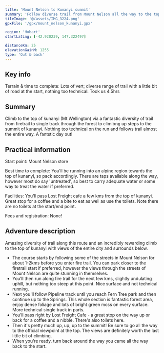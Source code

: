 ```yaml
---
title: 'Mount Nelson to Kunanyi summit'
summary: 'Follow diverse trail from Mount Nelson all the way to the top of kunanyi'
tileImage: '@/assets/IMG_3224.png'
gpxFile: '/gpx/mount_nelson_kunanyi.gpx'

region: 'Hobart'
startLatLng: [-42.920239, 147.322497]

distanceKm: 25
elevationGainM: 1255
type: 'Out & back'
---
```



## Key info

Terrain & time to complete: Lots of vert; diverse range of trail with a little bit of road at the start, nothing too technical. Took us 4.5hrs

<GarminEmbed src="https://connect.garmin.com/modern/course/embed/349512561" />

## Summary

Climb to the top of kunanyi (Mt Wellington) via a fantastic diversity of trail from firetrail to single track through the forest to climibng up steps to the summit of kunanyi. Nothing too technical on the run and follows trail almost the entire way. A fantstic day out!

## Practical information

Start point: Mount Nelson store

Best time to complete: You'll be running into an alpine region towards the top of kunanyi, so pack accordingly. There are taps available along the way, however most do say 'untreated', so best to carry adequate water or some way to treat the water if preferred.

Facilities: You'll pass Lost Freight cafe a few kms from the top of kunanyi. Great stop for a coffee and a bite to eat as well as use the toilets. Note there are no toilets at the start/end point.

Fees and registration: None!

## Adventure description

Amazing diversity of trail along this route and an incredibly rewarding climb to the top of kunanyi with views of the entire city and surrounds below.

- The course starts by following some of the streets in Mount Nelson for about 1-2kms before you enter fire trail. You can park closer to the firetrail start if preferred, however the views through the streets of Mount Nelson are quite stunning in themselves.
- You'll then run along fire trail for the next few kms, slightly undulating uphill, but nothing too steep at this point. Nice surface and not technical running.
- Next you'll follow Pipeline track until you reach Fern Tree park and then continue up to the Springs. This whole section is fantastic forest area, enjoy dense foliage and lots of bright green moss on every surface. More technical single track in parts.
- You'll pass right by Lost Freight Cafe - a great stop on the way up or back for a coffee and a nibble. There's also toilets here.
- Then it's pretty much up, up, up to the summit! Be sure to go all the way to the official viewpoint at the top. The views are definitely worth the last little bit of climbing.
- When you're ready, turn back around the way you came all the way back to the start.
